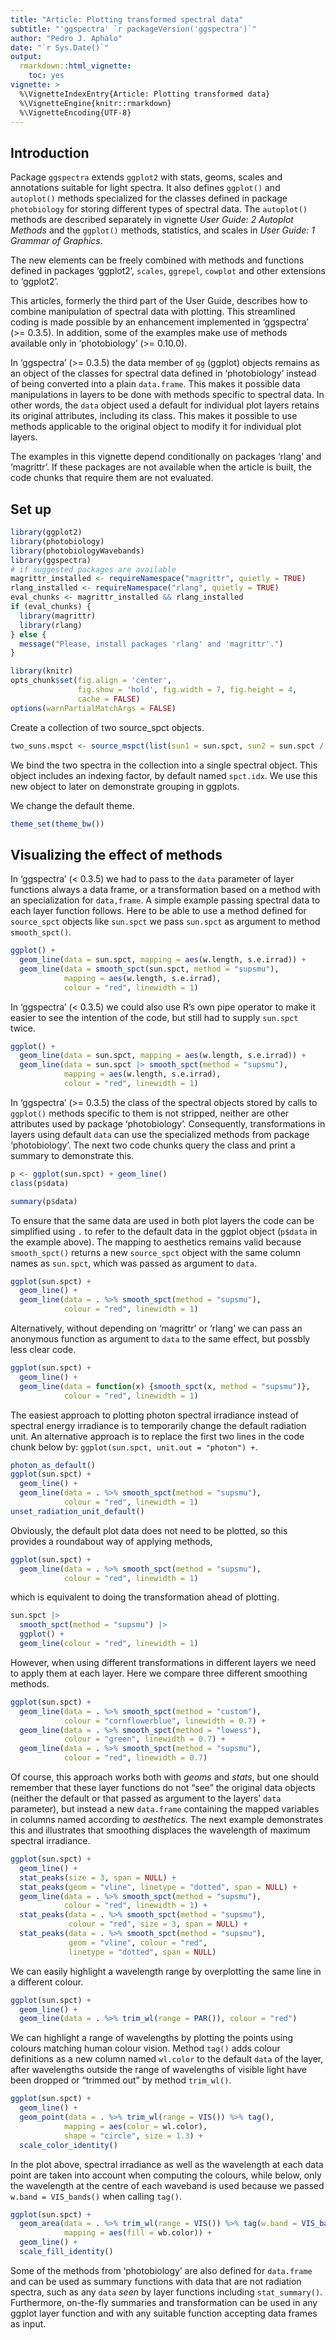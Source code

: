 ```yaml
---
title: "Article: Plotting transformed spectral data"
subtitle: "'ggspectra' `r packageVersion('ggspectra')`"
author: "Pedro J. Aphalo"
date: "`r Sys.Date()`"
output: 
  rmarkdown::html_vignette:
    toc: yes
vignette: >
  %\VignetteIndexEntry{Article: Plotting transformed data}
  %\VignetteEngine{knitr::rmarkdown}
  %\VignetteEncoding{UTF-8}
---
```


## Introduction

Package `ggspectra` extends `ggplot2` with stats, geoms, scales and annotations suitable for light spectra. It also defines `ggplot()` and  `autoplot()` methods specialized for the classes defined in package `photobiology` for storing different types of spectral data. The `autoplot()` methods are described separately in vignette _User Guide: 2 Autoplot Methods_ and the `ggplot()` methods, statistics, and scales in _User Guide: 1 Grammar of Graphics_.

The new elements can be freely combined with methods and functions defined in packages 'ggplot2', `scales`, `ggrepel`, `cowplot` and other extensions to 'ggplot2'.

This articles, formerly the third part of the User Guide, describes how to combine manipulation of spectral data with plotting. This streamlined coding is made possible by an enhancement implemented in 'ggspectra' (>= 0.3.5). In addition, some of the examples make use of methods available only in 'photobiology' (>= 0.10.0).

In 'ggspectra' (>= 0.3.5) the data member of `gg` (ggplot) objects remains as an object of the classes for spectral data defined in 'photobiology' instead of being converted into a plain `data.frame`. This makes it possible data manipulations in layers to be done with methods specific to spectral data. In other words, the `data` object used a default for individual plot layers retains its original attributes, including its class. This makes it possible to use methods applicable to the original object to modify it for individual plot layers.

The examples in this vignette depend conditionally on packages 'rlang' and 
'magrittr'. If these packages are not available when the article is built, the
code chunks that require them are not evaluated.

## Set up 

```r
library(ggplot2)
library(photobiology)
library(photobiologyWavebands)
library(ggspectra)
# if suggested packages are available
magrittr_installed <- requireNamespace("magrittr", quietly = TRUE)
rlang_installed <- requireNamespace("rlang", quietly = TRUE)
eval_chunks <- magrittr_installed && rlang_installed
if (eval_chunks) {
  library(magrittr)
  library(rlang)
} else {
  message("Please, install packages 'rlang' and 'magrittr'.")
}
```

```r
library(knitr)
opts_chunk$set(fig.align = 'center', 
               fig.show = 'hold', fig.width = 7, fig.height = 4,
               cache = FALSE)
options(warnPartialMatchArgs = FALSE)
```

Create a collection of two source_spct objects.

```r
two_suns.mspct <- source_mspct(list(sun1 = sun.spct, sun2 = sun.spct / 2))
```

We bind the two spectra in the collection into a single spectral object. This object
includes an indexing factor, by default named `spct.idx`. We use this new object to 
later on demonstrate grouping in ggplots.

We change the default theme.

```r
theme_set(theme_bw())
```

## Visualizing the effect of methods

In 'ggspectra' (< 0.3.5) we had to pass to the `data` parameter of layer functions always a data frame, or a transformation based on a method with an specialization for `data,frame`. A simple example passing spectral data to each layer function follows. Here to be able to use a method defined for `source_spct` objects like `sun.spct` we pass `sun.spct` as argument to method `smooth_spct()`.

```r
ggplot() + 
  geom_line(data = sun.spct, mapping = aes(w.length, s.e.irrad)) + 
  geom_line(data = smooth_spct(sun.spct, method = "supsmu"), 
            mapping = aes(w.length, s.e.irrad), 
            colour = "red", linewidth = 1)
```

In 'ggspectra' (< 0.3.5) we could also use R's own pipe operator to make it easier to see the intention of the code, but still had to supply `sun.spct` twice.

```r
ggplot() + 
  geom_line(data = sun.spct, mapping = aes(w.length, s.e.irrad)) + 
  geom_line(data = sun.spct |> smooth_spct(method = "supsmu"), 
            mapping = aes(w.length, s.e.irrad), 
            colour = "red", linewidth = 1)
```

In 'ggspectra' (>= 0.3.5) the class of the spectral objects stored by calls to `ggplot()` methods specific
to them is not stripped, neither are other attributes used by package
'photobiology'. Consequently, transformations in layers using default `data` can
use the specialized methods from package 'photobiology'. The next two code chunks query the class and print a summary to demonstrate this.

```r
p <- ggplot(sun.spct) + geom_line()
class(p$data)
```
```r
summary(p$data)
```

To ensure that the same data are used in both plot layers the code can be simplified using `.` to refer to the default data in the ggplot object (`p$data` in the example above). The mapping to aesthetics remains valid because `smooth_spct()` returns a new `source_spct` object with the same column names as `sun.spct`, which was passed as argument to `data`.

```r
ggplot(sun.spct) + 
  geom_line() + 
  geom_line(data = . %>% smooth_spct(method = "supsmu"), 
            colour = "red", linewidth = 1)
```

Alternatively, without depending on 'magrittr' or 'rlang' we can pass an anonymous function as argument to `data` to the same effect, but possbly less clear code.

```r
ggplot(sun.spct) + 
  geom_line() + 
  geom_line(data = function(x) {smooth_spct(x, method = "supsmu")}, 
            colour = "red", linewidth = 1)
```

The easiest approach to plotting photon spectral irradiance instead of spectral energy irradiance is to temporarily change the default radiation unit. An alternative approach is to replace the first two lines in the code chunk below by: `ggplot(sun.spct, unit.out = "photon") +`.

```r
photon_as_default()
ggplot(sun.spct) + 
  geom_line() + 
  geom_line(data = . %>% smooth_spct(method = "supsmu"), 
            colour = "red", linewidth = 1)
unset_radiation_unit_default()
```

Obviously, the default plot data does not need to be plotted, so this provides a roundabout way of applying methods,

```r
ggplot(sun.spct) + 
  geom_line(data = . %>% smooth_spct(method = "supsmu"), 
            colour = "red", linewidth = 1)
```
 
which is equivalent to doing the transformation ahead of plotting.
 
```r
sun.spct |> 
  smooth_spct(method = "supsmu") |>
  ggplot() + 
  geom_line(colour = "red", linewidth = 1)
```

However, when using different transformations in different layers we need to apply them at each layer. Here we compare three different smoothing methods.

```r
ggplot(sun.spct) + 
  geom_line(data = . %>% smooth_spct(method = "custom"), 
            colour = "cornflowerblue", linewidth = 0.7) +
  geom_line(data = . %>% smooth_spct(method = "lowess"), 
            colour = "green", linewidth = 0.7) +
  geom_line(data = . %>% smooth_spct(method = "supsmu"), 
            colour = "red", linewidth = 0.7)
```

Of course, this approach works both with _geoms_ and _stats_, but one should remember that these layer functions do not "see" the original data objects (neither the default or that passed as argument to the layers' `data` parameter), but instead a new `data.frame` containing the mapped variables in columns named according to _aesthetics_. The next example demonstrates this and illustrates that smoothing displaces the wavelength of maximum spectral irradiance.

```r
ggplot(sun.spct) + 
  geom_line() + 
  stat_peaks(size = 3, span = NULL) +
  stat_peaks(geom = "vline", linetype = "dotted", span = NULL) +
  geom_line(data = . %>% smooth_spct(method = "supsmu"), 
            colour = "red", linewidth = 1) +
  stat_peaks(data = . %>% smooth_spct(method = "supsmu"),
             colour = "red", size = 3, span = NULL) +
  stat_peaks(data = . %>% smooth_spct(method = "supsmu"),
             geom = "vline", colour = "red", 
             linetype = "dotted", span = NULL)
```

We can easily highlight a wavelength range by overplotting the same line in a different colour.

```r
ggplot(sun.spct) + 
  geom_line() + 
  geom_line(data = . %>% trim_wl(range = PAR()), colour = "red")
```

We can highlight a range of wavelengths by plotting the points using colours matching human colour vision. Method `tag()` adds colour definitions as a new column named `wl.color` to the default `data` of the layer, after wavelengths outside the range of wavelengths of visible light have been dropped or "trimmed out" by method `trim_wl()`.

```r
ggplot(sun.spct) + 
  geom_line() + 
  geom_point(data = . %>% trim_wl(range = VIS()) %>% tag(),
            mapping = aes(color = wl.color),
            shape = "circle", size = 1.3) +
  scale_color_identity()
```

In the plot above, spectral irradiance as well as the wavelength at each data
point are taken into account when computing the colours, while below, only the
wavelength at the centre of each waveband is used because we passed 
`w.band = VIS_bands()` when calling `tag()`.

```r
ggplot(sun.spct) + 
  geom_area(data = . %>% trim_wl(range = VIS()) %>% tag(w.band = VIS_bands()),
            mapping = aes(fill = wb.color)) +
  geom_line() + 
  scale_fill_identity()
```

Some of the methods from 'photobiology' are also defined for `data.frame` and can be used as summary functions with data that are not radiation spectra, such as any `data` _seen_ by layer functions including `stat_summary()`. Furthermore, on-the-fly summaries and transformation can be used in any ggplot layer function and with any suitable function accepting data frames as input.


